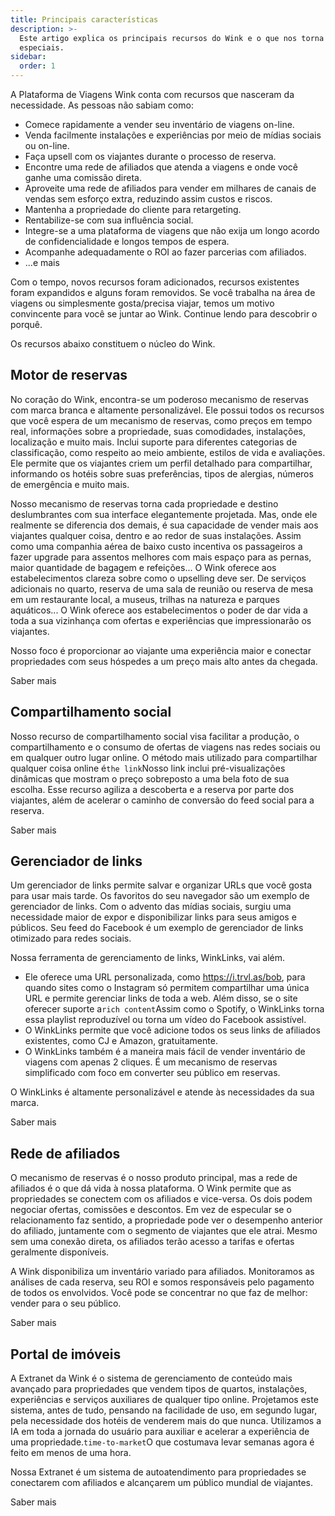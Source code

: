 ```yaml
---
title: Principais características
description: >-
  Este artigo explica os principais recursos do Wink e o que nos torna
  especiais.
sidebar:
  order: 1
---
```


A Plataforma de Viagens Wink conta com recursos que nasceram da necessidade. As pessoas não sabiam como:

* Comece rapidamente a vender seu inventário de viagens on-line.
* Venda facilmente instalações e experiências por meio de mídias sociais ou on-line.
* Faça upsell com os viajantes durante o processo de reserva.
* Encontre uma rede de afiliados que atenda a viagens e onde você ganhe uma comissão direta.
* Aproveite uma rede de afiliados para vender em milhares de canais de vendas sem esforço extra, reduzindo assim custos e riscos.
* Mantenha a propriedade do cliente para retargeting.
* Rentabilize-se com sua influência social.
* Integre-se a uma plataforma de viagens que não exija um longo acordo de confidencialidade e longos tempos de espera.
* Acompanhe adequadamente o ROI ao fazer parcerias com afiliados.
* ...e mais

Com o tempo, novos recursos foram adicionados, recursos existentes foram expandidos e alguns foram removidos. Se você trabalha na área de viagens ou simplesmente gosta/precisa viajar, temos um motivo convincente para você se juntar ao Wink. Continue lendo para descobrir o porquê.

Os recursos abaixo constituem o núcleo do Wink.

## Motor de reservas

No coração do Wink, encontra-se um poderoso mecanismo de reservas com marca branca e altamente personalizável. Ele possui todos os recursos que você espera de um mecanismo de reservas, como preços em tempo real, informações sobre a propriedade, suas comodidades, instalações, localização e muito mais. Inclui suporte para diferentes categorias de classificação, como respeito ao meio ambiente, estilos de vida e avaliações. Ele permite que os viajantes criem um perfil detalhado para compartilhar, informando os hotéis sobre suas preferências, tipos de alergias, números de emergência e muito mais.

Nosso mecanismo de reservas torna cada propriedade e destino deslumbrantes com sua interface elegantemente projetada. Mas, onde ele realmente se diferencia dos demais, é sua capacidade de vender mais aos viajantes qualquer coisa, dentro e ao redor de suas instalações. Assim como uma companhia aérea de baixo custo incentiva os passageiros a fazer upgrade para assentos melhores com mais espaço para as pernas, maior quantidade de bagagem e refeições... O Wink oferece aos estabelecimentos clareza sobre como o upselling deve ser. De serviços adicionais no quarto, reserva de uma sala de reunião ou reserva de mesa em um restaurante local, a museus, trilhas na natureza e parques aquáticos... O Wink oferece aos estabelecimentos o poder de dar vida a toda a sua vizinhança com ofertas e experiências que impressionarão os viajantes.

Nosso foco é proporcionar ao viajante uma experiência maior e conectar propriedades com seus hóspedes a um preço mais alto antes da chegada.

<LinkButton href="/booking-engine/in-a-nutshell">
  Saber mais
</LinkButton>


## Compartilhamento social

Nosso recurso de compartilhamento social visa facilitar a produção, o compartilhamento e o consumo de ofertas de viagens nas redes sociais ou em qualquer outro lugar online. O método mais utilizado para compartilhar qualquer coisa online é`the link`Nosso link inclui pré-visualizações dinâmicas que mostram o preço sobreposto a uma bela foto de sua escolha. Esse recurso agiliza a descoberta e a reserva por parte dos viajantes, além de acelerar o caminho de conversão do feed social para a reserva.

<LinkButton href="/studio/shareable-links">
  Saber mais
</LinkButton>


## Gerenciador de links

Um gerenciador de links permite salvar e organizar URLs que você gosta para usar mais tarde. Os favoritos do seu navegador são um exemplo de gerenciador de links. Com o advento das mídias sociais, surgiu uma necessidade maior de expor e disponibilizar links para seus amigos e públicos. Seu feed do Facebook é um exemplo de gerenciador de links otimizado para redes sociais.

Nossa ferramenta de gerenciamento de links, WinkLinks, vai além.

* Ele oferece uma URL personalizada, como https://i.trvl.as/bob, para quando sites como o Instagram só permitem compartilhar uma única URL e permite gerenciar links de toda a web. Além disso, se o site oferecer suporte a`rich content`Assim como o Spotify, o WinkLinks torna essa playlist reproduzível ou torna um vídeo do Facebook assistível.
* O WinkLinks permite que você adicione todos os seus links de afiliados existentes, como CJ e Amazon, gratuitamente.
* O WinkLinks também é a maneira mais fácil de vender inventário de viagens com apenas 2 cliques. É um mecanismo de reservas simplificado com foco em converter seu público em reservas.

O WinkLinks é altamente personalizável e atende às necessidades da sua marca.

<LinkButton href="/link-manager/wink-links">
  Saber mais
</LinkButton>


## Rede de afiliados

O mecanismo de reservas é o nosso produto principal, mas a rede de afiliados é o que dá vida à nossa plataforma. O Wink permite que as propriedades se conectem com os afiliados e vice-versa. Os dois podem negociar ofertas, comissões e descontos. Em vez de especular se o relacionamento faz sentido, a propriedade pode ver o desempenho anterior do afiliado, juntamente com o segmento de viajantes que ele atrai. Mesmo sem uma conexão direta, os afiliados terão acesso a tarifas e ofertas geralmente disponíveis.

A Wink disponibiliza um inventário variado para afiliados. Monitoramos as análises de cada reserva, seu ROI e somos responsáveis pelo pagamento de todos os envolvidos. Você pode se concentrar no que faz de melhor: vender para o seu público.

<LinkButton href="/studio/what-is-studio">
  Saber mais
</LinkButton>


## Portal de imóveis

A Extranet da Wink é o sistema de gerenciamento de conteúdo mais avançado para propriedades que vendem tipos de quartos, instalações, experiências e serviços auxiliares de qualquer tipo online. Projetamos este sistema, antes de tudo, pensando na facilidade de uso, em segundo lugar, pela necessidade dos hotéis de venderem mais do que nunca. Utilizamos a IA em toda a jornada do usuário para auxiliar e acelerar a experiência de uma propriedade.`time-to-market`O que costumava levar semanas agora é feito em menos de uma hora.

Nossa Extranet é um sistema de autoatendimento para propriedades se conectarem com afiliados e alcançarem um público mundial de viajantes.

<LinkButton href="/extranet/what-is-extranet">
  Saber mais
</LinkButton>

